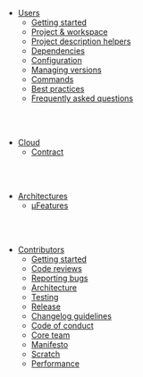 
<Users/>

- [Users](/docs/usage/getting-started/)
  - [Getting started](/docs/usage/getting-started/)
  - [Project & workspace](/docs/usage/projectswift/)
  - [Project description helpers](/docs/usage/helpers/)
  - [Dependencies](/docs/usage/dependencies/)
  - [Configuration](/docs/usage/config/)
  - [Managing versions](/docs/usage/managing-versions/)
  - [Commands](/docs/usage/commands/)
  - [Best practices](/docs/usage/best-practices/)
  - [Frequently asked questions](/docs/usage/faq/)

<br></br>

<Cloud/>

- [Cloud](/docs/cloud/cloud/)
  - [Contract](/docs/cloud/contract/)

<br></br>

<Architectures/>

- [Architectures](/docs/architectures/microfeatures/)
  - [µFeatures](/docs/architectures/microfeatures/)

<br></br>

<Contributors/>

- [Contributors](/docs/contribution/getting-started/)
  - [Getting started](/docs/contribution/getting-started/)
  - [Code reviews](/docs/contribution/code-reviews/)
  - [Reporting bugs](/docs/contribution/reporting-bugs/)
  - [Architecture](/docs/contribution/architecture/)
  - [Testing](/docs/contribution/testing-strategy/)
  - [Release](/docs/contribution/release/)
  - [Changelog guidelines](/docs/contribution/changelog-guidelines/)
  - [Code of conduct](/docs/contribution/code-of-conduct/)
  - [Core team](/docs/contribution/core-team/)
  - [Manifesto](/docs/contribution/manifesto/)
  - [Scratch](/docs/contribution/scratch/)
  - [Performance](/docs/contribution/performance/)